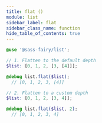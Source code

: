 ```yaml
---
title: flat ()
module: list
sidebar_label: flat
sidebar_class_name: function
hide_table_of_contents: true
---
```


<DocPage spec={Spec} />

```scss
@use '@sass-fairy/list';

// 1. Flatten to the default depth
$list: [0, 1, 2, [3, [4]]];

@debug list.flat($list);
  // [0, 1, 2, 3, [4]]

// 2. Flatten to a custom depth
$list: [0, 1, 2, [3, 4]];

@debug list.flat($list, 2);
  // [0, 1, 2, 3, 4]
```
